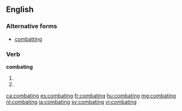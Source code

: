 ==English==

===Alternative forms===
* [[combatting]]

===Verb===
'''combating'''

# {{en-past of|combat}}
# {{alternative spelling of|combatting}}

[[ca:combating]]
[[es:combating]]
[[fr:combating]]
[[hu:combating]]
[[mg:combating]]
[[nl:combating]]
[[ja:combating]]
[[sv:combating]]
[[vi:combating]]
